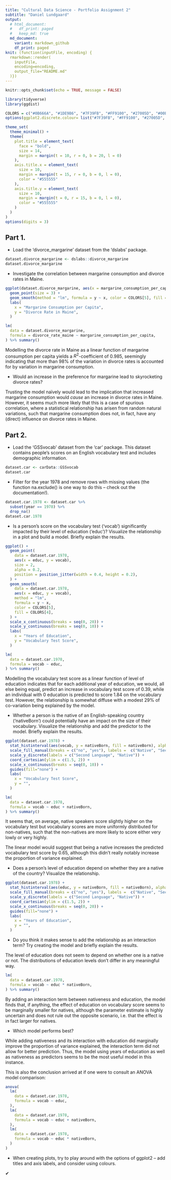 ---
title: "Cultural Data Science - Portfolio Assignment 2"
subtitle: "Daniel Lundgaard"
output: 
  # html_document:
  #   df_print: paged
  #   keep_md: true
  md_document:
    variant: markdown_github
    df_print: paged
knit: (function(inputFile, encoding) { 
  rmarkdown::render(
    inputFile,
    encoding=encoding, 
    output_file="README.md"
  )})
---

```{r setup, include=FALSE}
knitr::opts_chunk$set(echo = TRUE, message = FALSE)

library(tidyverse)
library(ggdist)

COLORS = c("#0B666A", "#1DE9B6", "#7F39FB", "#FF9100", "#27005D", "#00E5FF", "#2979FF", "#F50057")
options(ggplot2.discrete.colour= list("#7F39FB", "#FF9100", "#27005D", "#2979FF", "#F50057", "#0B666A"))

theme_set(
  theme_minimal() + 
  theme(
    plot.title = element_text(
      face = "bold", 
      size = 14,
      margin = margin(t = 10, r = 0, b = 20, l = 0)
    ),
    axis.title.x = element_text(
      size = 10, 
      margin = margin(t = 15, r = 0, b = 0, l = 0), 
      color = "#555555"
    ),
    axis.title.y = element_text(
      size = 10, 
      margin = margin(t = 0, r = 15, b = 0, l = 0),
      color = "#555555"
    )
  )
)
options(digits = 3)
```

## Part 1.
- Load the 'divorce_margarine' dataset from the 'dslabs' package. 

```{r}
dataset.divorce_margarine <- dslabs::divorce_margarine
dataset.divorce_margarine
```

- Investigate the correlation between margarine consumption and divorce rates in Maine.

```{r}
ggplot(dataset.divorce_margarine, aes(x = margarine_consumption_per_capita, y = divorce_rate_maine)) +
  geom_point(size = 3) +
  geom_smooth(method = "lm", formula = y ~ x, color = COLORS[5], fill = COLORS[4]) +
  labs(
    x = "Margarine Consumption per Capita",
    y = "Divorce Rate in Maine",
  )
```

```{r}
lm(
  data = dataset.divorce_margarine,
  formula = divorce_rate_maine ~ margarine_consumption_per_capita,
) %>% summary()
```

Modelling the divorce rate in Maine as a linear function of margarine consumption per capita yields a $R^2$-coefficient of 0.985, seemingly indicating that more than 98% of the variation in divorce rates is accounted for by variation in margarine consumption. 

- Would an increase in the preference for margarine lead to skyrocketing divorce rates?

Trusting the model naïvely would lead to the implication that increased margarine consumption would _cause_ an increase in divorce rates in Maine. However, it seems much more likely that this is a case of spurious correlation, where a statistical relationship has arisen from random natural variations, such that margarine consumption does not, in fact, have any (direct) influence on divorce rates in Maine.


## Part 2.
- Load the ‘GSSvocab’ dataset from the ‘car’ package. This dataset contains people’s scores on an English vocabulary test and includes demographic information.

```{r}
dataset.car <- carData::GSSvocab
dataset.car
```


- Filter for the year 1978 and remove rows with missing values (the function na.exclude() is one
way to do this – check out the documentation!).

```{r}
dataset.car.1978 <- dataset.car %>% 
  subset(year == 1978) %>% 
  drop_na()
dataset.car.1978
```

- Is a person’s score on the vocabulary test (‘vocab’) significantly impacted by their level of education (‘educ’)? Visualize the relationship in a plot and build a model. Briefly explain the
results.

```{r}
ggplot() +
  geom_point(
    data = dataset.car.1978, 
    aes(x = educ, y = vocab), 
    size = 2, 
    alpha = 0.2,
    position = position_jitter(width = 0.4, height = 0.2), 
  ) +
  geom_smooth(
    data = dataset.car.1978, 
    aes(x = educ, y = vocab),
    method = "lm", 
    formula = y ~ x, 
    color = COLORS[5], 
    fill = COLORS[4],
  ) +
  scale_x_continuous(breaks = seq(0, 20)) +
  scale_y_continuous(breaks = seq(0, 10)) +
  labs(
    x = "Years of Education",
    y = "Vocabulary Test Score",
  )
```

```{r}
lm(
  data = dataset.car.1978, 
  formula = vocab ~ educ,
) %>% summary()
```

Modelling the vocabulary test score as a linear function of level of education indicates that for each additional year of education, we would, all else being equal, predict an increase in vocabulary test score of 0.39, while an individual with 0 education is predicted to score 1.84 on the vocabulary test. However, the relationship is somewhat diffuse with a modest 29% of co-variation being explained by the model.

- Whether a person is the native of an English-speaking country (‘nativeBorn’) could potentially have an impact on the size of their vocabulary. Visualize the relationship and add the predictor to the model. Briefly explain the results.

```{r}
ggplot(dataset.car.1978) +
  stat_histinterval(aes(vocab, y = nativeBorn, fill = nativeBorn), alpha = 0.6, na.rm = TRUE, breaks = seq(0, 11), align = 0.5) +
  scale_fill_manual(breaks = c("no", "yes"), labels =  c("Native", "Second Language"), values = COLORS[5:4]) +
  scale_y_discrete(labels = c("Second Language", "Native")) +
  coord_cartesian(ylim = c(1.5, 2)) +
  scale_x_continuous(breaks = seq(0, 10)) +
  guides(fill="none") +
  labs(
    x = "Vocabulary Test Score",
    y = "",
  )
```

```{r}
lm(
  data = dataset.car.1978, 
  formula = vocab ~ educ + nativeBorn,
) %>% summary()
```

It seems that, on average, native speakers score slightly higher on the vocabulary test but vocabulary scores are more uniformly distributed for non-natives, such that the non-natives are more likely to score either very lowly or very highly. 

The linear model would suggest that being a native increases the predicted vocabulary test score by 0.65, although this didn't really notably increase the proportion of variance explained. 

- Does a person’s level of education depend on whether they are a native of the country? Visualize the relationship. 

```{r}
ggplot(dataset.car.1978) +
  stat_histinterval(aes(educ, y = nativeBorn, fill = nativeBorn), alpha = 0.6, na.rm = TRUE, breaks = seq(0, 21), align = 0.5) +
  scale_fill_manual(breaks = c("no", "yes"), labels =  c("Native", "Second Language"), values = COLORS[5:4]) +
  scale_y_discrete(labels = c("Second Language", "Native")) +
  coord_cartesian(ylim = c(1.5, 2)) +
  scale_x_continuous(breaks = seq(0, 20)) +
  guides(fill="none") +
  labs(
    x = "Years of Education",
    y = "",
  )
```

- Do you think it makes sense to add the relationship as an interaction term? Try creating the model and briefly explain the results.

The level of education does not seem to depend on whether one is a native or not. The distributions of education levels don't differ in any meaningful way.

```{r}
lm(
  data = dataset.car.1978, 
  formula = vocab ~ educ * nativeBorn,
) %>% summary()
```

By adding an interaction term between nativeness and education, the model finds that, if anything, the effect of education on vocabulary score seems to be marginally smaller for natives, although the parameter estimate is highly uncertain and does not rule out the opposite scenario, i.e. that the effect is in fact larger for natives. 

- Which model performs best?

While adding nativeness and its interaction with education did marginally improve the proportion of variance explained, the interaction term did not allow for better prediction. Thus, the model using years of education as well as nativeness as predictors seems to be the most useful model in this instance. 

This is also the conclusion arrived at if one were to consult an ANOVA model comparison:

```{r}
anova(
  lm(
    data = dataset.car.1978, 
    formula = vocab ~ educ,
  ),
  lm(
    data = dataset.car.1978, 
    formula = vocab ~ educ + nativeBorn,
  ),
  lm(
    data = dataset.car.1978, 
    formula = vocab ~ educ * nativeBorn,
  )
)
```

- When creating plots, try to play around with the options of ggplot2 – add titles and axis labels, and consider using colours.

✔


